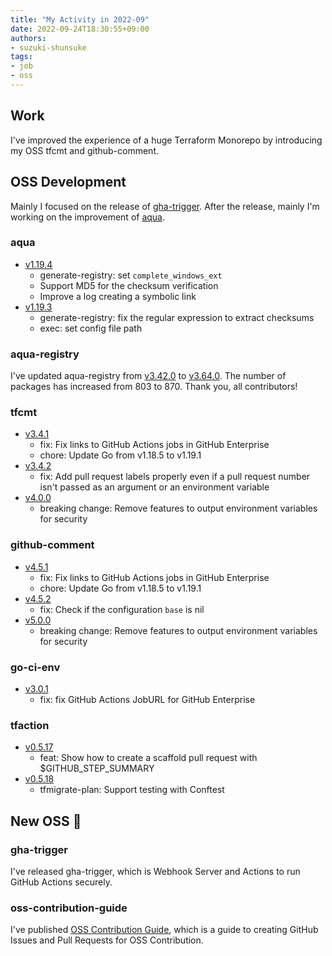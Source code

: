 ```yaml
---
title: "My Activity in 2022-09"
date: 2022-09-24T18:30:55+09:00
authors:
- suzuki-shunsuke
tags:
- job
- oss
---
```



## Work

I've improved the experience of a huge Terraform Monorepo by introducing my OSS tfcmt and github-comment.

## OSS Development

Mainly I focused on the release of [gha-trigger](https://gha-trigger.github.io/).
After the release, mainly I'm working on the improvement of [aqua](https://aquaproj.github.io/).

### aqua

- [v1.19.4](https://github.com/aquaproj/aqua/releases/tag/v1.19.4)
  - generate-registry: set `complete_windows_ext`
  - Support MD5 for the checksum verification
  - Improve a log creating a symbolic link
- [v1.19.3](https://github.com/aquaproj/aqua/releases/tag/v1.19.3)
  - generate-registry: fix the regular expression to extract checksums
  - exec: set config file path

### aqua-registry

I've updated aqua-registry from [v3.42.0](https://github.com/aquaproj/aqua-registry/releases/tag/v3.42.0) to [v3.64.0](https://github.com/aquaproj/aqua-registry/releases/tag/v3.64.0).
The number of packages has increased from 803 to 870.
Thank you, all contributors!

### tfcmt

- [v3.4.1](https://github.com/suzuki-shunsuke/tfcmt/releases/tag/v3.4.1)
  - fix: Fix links to GitHub Actions jobs in GitHub Enterprise
  - chore: Update Go from v1.18.5 to v1.19.1
- [v3.4.2](https://github.com/suzuki-shunsuke/tfcmt/releases/tag/v3.4.2)
  - fix: Add pull request labels properly even if a pull request number isn't passed as an argument or an environment variable
- [v4.0.0](https://github.com/suzuki-shunsuke/tfcmt/releases/tag/v4.0.0)
  - breaking change: Remove features to output environment variables for security

### github-comment

- [v4.5.1](https://github.com/suzuki-shunsuke/github-comment/releases/tag/v4.5.1)
  - fix: Fix links to GitHub Actions jobs in GitHub Enterprise
  - chore: Update Go from v1.18.5 to v1.19.1
- [v4.5.2](https://github.com/suzuki-shunsuke/github-comment/releases/tag/v4.5.2)
  - fix: Check if the configuration `base` is nil
- [v5.0.0](https://github.com/suzuki-shunsuke/github-comment/releases/tag/v5.0.0)
  - breaking change: Remove features to output environment variables for security

### go-ci-env

- [v3.0.1](https://github.com/suzuki-shunsuke/go-ci-env/releases/tag/v3.0.1)
  - fix: fix GitHub Actions JobURL for GitHub Enterprise

### tfaction

- [v0.5.17](https://github.com/suzuki-shunsuke/tfaction/releases/tag/v0.5.17)
  - feat: Show how to create a scaffold pull request with $GITHUB_STEP_SUMMARY
- [v0.5.18](https://github.com/suzuki-shunsuke/tfaction/releases/tag/v0.5.18)
  - tfmigrate-plan: Support testing with Conftest

## New OSS :rocket:

### gha-trigger

I've released gha-trigger, which is Webhook Server and Actions to run GitHub Actions securely.

<LinkCard url="https://gha-trigger.github.io" />

<LinkCard url="https://dev.to/suzukishunsuke/gha-trigger-webhook-server-and-actions-for-secure-github-actions-538a" />

<LinkCard url="https://zenn.dev/shunsuke_suzuki/articles/gha-trigger-action" />

### oss-contribution-guide

I've published [OSS Contribution Guide](https://github.com/suzuki-shunsuke/oss-contribution-guide), which is a guide to creating GitHub Issues and Pull Requests for OSS Contribution.
